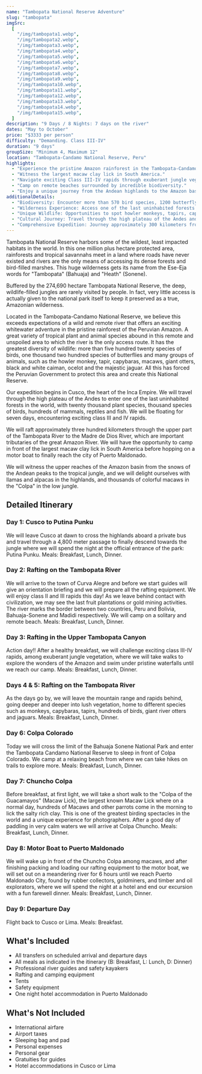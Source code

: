 ```yaml
---
name: "Tambopata National Reserve Adventure"
slug: "tambopata"
imgSrc:
  [
    "/img/tambopata1.webp",
    "/img/tambopata2.webp",
    "/img/tambopata3.webp",
    "/img/tambopata4.webp",
    "/img/tambopata5.webp",
    "/img/tambopata6.webp",
    "/img/tambopata7.webp",
    "/img/tambopata8.webp",
    "/img/tambopata9.webp",
    "/img/tambopata10.webp",
    "/img/tambopata11.webp",
    "/img/tambopata12.webp",
    "/img/tambopata13.webp",
    "/img/tambopata14.webp",
    "/img/tambopata15.webp",
  ]
description: "9 Days / 8 Nights: 7 days on the river"
dates: "May to October"
price: "$3333 per person"
difficulty: "Demanding. Class III-IV"
duration: "9 days"
groupSize: "Minimum 4, Maximum 12"
location: "Tambopata-Candamo National Reserve, Peru"
highlights:
  - "Experience the pristine Amazon rainforest in the Tambopata-Candamo National Reserve."
  - "Witness the largest macaw clay lick in South America."
  - "Navigate exciting Class III-IV rapids through exuberant jungle vegetation."
  - "Camp on remote beaches surrounded by incredible biodiversity."
  - "Enjoy a unique journey from the Andean highlands to the Amazon basin."
additionalDetails:
  - "Biodiversity: Encounter more than 570 bird species, 1200 butterfly species, and diverse wildlife."
  - "Wilderness Experience: Access one of the last uninhabited forests in the world."
  - "Unique Wildlife: Opportunities to spot howler monkeys, tapirs, capybaras, giant otters, and jaguars."
  - "Cultural Journey: Travel through the high plateau of the Andes and typical villages."
  - "Comprehensive Expedition: Journey approximately 300 kilometers from the Tambopata River to the Madre de Dios River."
---
```


Tambopata National Reserve harbors some of the wildest, least impacted habitats in the world. In this one million plus hectare protected area, rainforests and tropical savannahs meet in a land where roads have never existed and rivers are the only means of accessing its dense forests and bird-filled marshes. This huge wilderness gets its name from the Ese-Eja words for "Tambopata" (Bahuaja) and "Heath" (Sonene).

Buffered by the 274,690 hectare Tambopata National Reserve, the deep, wildlife-filled jungles are rarely visited by people. In fact, very little access is actually given to the national park itself to keep it preserved as a true, Amazonian wilderness.

Located in the Tambopata-Candamo National Reserve, we believe this exceeds expectations of a wild and remote river that offers an exciting whitewater adventure in the pristine rainforest of the Peruvian Amazon. A great variety of tropical plant and animal species abound in this remote and unspoiled area to which the river is the only access route. It has the greatest diversity of wildlife: more than five hundred twenty species of birds, one thousand two hundred species of butterflies and many groups of animals, such as the howler monkey, tapir, capybaras, macaws, giant otters, black and white caiman, ocelot and the majestic jaguar. All this has forced the Peruvian Government to protect this area and create this National Reserve.

Our expedition begins in Cusco, the heart of the Inca Empire. We will travel through the high plateau of the Andes to enter one of the last uninhabited forests in the world, with twenty thousand plant species, thousand species of birds, hundreds of mammals, reptiles and fish. We will be floating for seven days, encountering exciting class III and IV rapids.

We will raft approximately three hundred kilometers through the upper part of the Tambopata River to the Madre de Dios River, which are important tributaries of the great Amazon River. We will have the opportunity to camp in front of the largest macaw clay lick in South America before hopping on a motor boat to finally reach the city of Puerto Maldonado.

We will witness the upper reaches of the Amazon basin from the snows of the Andean peaks to the tropical jungle, and we will delight ourselves with llamas and alpacas in the highlands, and thousands of colorful macaws in the "Colpa" in the low jungle.

## Detailed Itinerary

### Day 1: Cusco to Putina Punku

We will leave Cusco at dawn to cross the highlands aboard a private bus and travel through a 4,800 meter passage to finally descend towards the jungle where we will spend the night at the official entrance of the park: Putina Punku. Meals: Breakfast, Lunch, Dinner.

### Day 2: Rafting on the Tambopata River

We will arrive to the town of Curva Alegre and before we start guides will give an orientation briefing and we will prepare all the rafting equipment. We will enjoy class II and III rapids this day! As we leave behind contact with civilization, we may see the last fruit plantations or gold mining activities. The river marks the border between two countries, Peru and Bolivia, Bahuaja-Sonene and Madidi respectively. We will camp on a solitary and remote beach. Meals: Breakfast, Lunch, Dinner.

### Day 3: Rafting in the Upper Tambopata Canyon

Action day!! After a healthy breakfast, we will challenge exciting class III-IV rapids, among exuberant jungle vegetation, where we will take walks to explore the wonders of the Amazon and swim under pristine waterfalls until we reach our camp. Meals: Breakfast, Lunch, Dinner.

### Days 4 & 5: Rafting on the Tambopata River

As the days go by, we will leave the mountain range and rapids behind, going deeper and deeper into lush vegetation, home to different species such as monkeys, capybaras, tapirs, hundreds of birds, giant river otters and jaguars. Meals: Breakfast, Lunch, Dinner.

### Day 6: Colpa Colorado

Today we will cross the limit of the Bahuaja Sonene National Park and enter the Tambopata Candamo National Reserve to sleep in front of Colpa Colorado. We camp at a relaxing beach from where we can take hikes on trails to explore more. Meals: Breakfast, Lunch, Dinner.

### Day 7: Chuncho Colpa

Before breakfast, at first light, we will take a short walk to the "Colpa of the Guacamayos" (Macaw Lick), the largest known Macaw Lick where on a normal day, hundreds of Macaws and other parrots come in the morning to lick the salty rich clay. This is one of the greatest birding spectacles in the world and a unique experience for photographers. After a good day of paddling in very calm waters we will arrive at Colpa Chuncho. Meals: Breakfast, Lunch, Dinner.

### Day 8: Motor Boat to Puerto Maldonado

We will wake up in front of the Chuncho Colpa among macaws, and after finishing packing and loading our rafting equipment to the motor boat, we will set out on a meandering river for 6 hours until we reach Puerto Maldonado City, found by rubber collectors, goldminers, and timber and oil explorators, where we will spend the night at a hotel and end our excursion with a fun farewell dinner. Meals: Breakfast, Lunch, Dinner.

### Day 9: Departure Day

Flight back to Cusco or Lima. Meals: Breakfast.

## What's Included

- All transfers on scheduled arrival and departure days
- All meals as indicated in the itinerary (B: Breakfast, L: Lunch, D: Dinner)
- Professional river guides and safety kayakers
- Rafting and camping equipment
- Tents
- Safety equipment
- One night hotel accommodation in Puerto Maldonado

## What's Not Included

- International airfare
- Airport taxes
- Sleeping bag and pad
- Personal expenses
- Personal gear
- Gratuities for guides
- Hotel accommodations in Cusco or Lima

